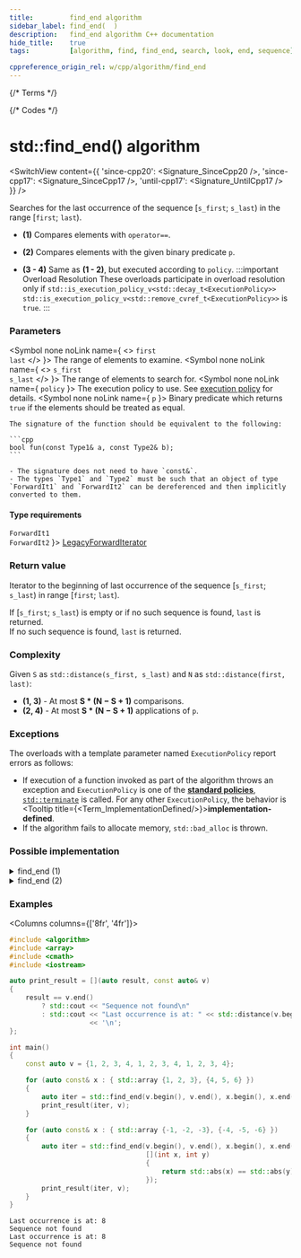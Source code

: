 ```yaml
---
title:         find_end algorithm
sidebar_label: find_end(  )
description:   find_end algorithm C++ documentation
hide_title:    true
tags:          [algorithm, find, find_end, search, look, end, sequence]

cppreference_origin_rel: w/cpp/algorithm/find_end
---
```



{/* Terms */}


{/* Codes */}


# std::find_end() algorithm

<SwitchView content={{
  'since-cpp20': <Signature_SinceCpp20 />,
  'since-cpp17': <Signature_SinceCpp17 />,
  'until-cpp17': <Signature_UntilCpp17 />
}} />

Searches for the last occurrence of the sequence [`s_first`; `s_last`) in the range [`first`; `last`).

- **(1)** Compares elements with `operator==`.

- **(2)** Compares elements with the given binary predicate `p`.

- **(3 - 4)** Same as **(1 - 2)**, but executed according to `policy`.
	:::important Overload Resolution
	These overloads participate in overload resolution only if
	<Until v='cpp20'> <code>std::is_execution_policy_v&lt;std::decay_t&lt;ExecutionPolicy&gt;&gt;</code> </Until> <Since v='cpp20'> <code>std::is_execution_policy_v&lt;std::remove_cvref_t&lt;ExecutionPolicy&gt;&gt;</code> </Since> is <code>true</code>.
	:::

### Parameters

<SymbolTable>

  <Symbol none noLink name={ <> <code>first</code> <br/> <code>last</code> </> }>
    The range of elements to examine.
  </Symbol>
  <Symbol none noLink name={ <> <code>s_first</code> <br/> <code>s_last</code> </> }>
    The range of elements to search for.
  </Symbol>
  <Symbol none noLink name={ <code>policy</code> }>
    The execution policy to use. See <a href="#">execution policy</a> for details.
  </Symbol>
  <Symbol none noLink name={ <code>p</code> }>
    Binary predicate which returns `true` if the elements should be treated as equal.

    The signature of the function should be equivalent to the following:

    ```cpp
    bool fun(const Type1& a, const Type2& b);
    ```

    - The signature does not need to have `const&`.
    - The types `Type1` and `Type2` must be such that an object of type `ForwardIt1` and `ForwardIt2` can be dereferenced and then implicitly converted to them.
  </Symbol>
</SymbolTable>

#### Type requirements

<SymbolTable>
  <Symbol none noLink name={ <> <code>ForwardIt1</code> <br/> <code>ForwardIt2</code> </> }>
    <a href="/docs/named_req/LegacyForwardIterator">LegacyForwardIterator</a>
  </Symbol>
</SymbolTable>

### Return value

Iterator to the beginning of last occurrence of the sequence [`s_first`; `s_last`) in range [`first`; `last`).

<Since v='cpp11'> If [<code>s_first</code>; <code>s_last</code>) is empty or if no such sequence is found, <code>last</code> is returned. </Since>
<br/>
<Until v='cpp11'> If no such sequence is found, <code>last</code> is returned. </Until>

### Complexity

Given `S` as `std::distance(s_first, s_last)` and `N` as `std::distance(first, last)`:

- **(1, 3)** - At most **S * (N − S + 1)** comparisons.
- **(2, 4)** - At most **S * (N − S + 1)** applications of `p`.

### Exceptions

The overloads with a template parameter named `ExecutionPolicy` report errors as follows:
- If execution of a function invoked as part of the algorithm throws an exception and `ExecutionPolicy` is one of the [**standard policies**](#), [`std::terminate`](#) is called.
	For any other `ExecutionPolicy`, the behavior is <Tooltip title={<Term_ImplementationDefined/>}>**implementation-defined**</Tooltip>.
- If the algorithm fails to allocate memory, `std::bad_alloc` is thrown.

### Possible implementation

<details>
<summary>find_end (1)</summary>

```cpp
template<class ForwardIt1, class ForwardIt2>
ForwardIt1 find_end(ForwardIt1 first, ForwardIt1 last,
                    ForwardIt2 s_first, ForwardIt2 s_last)
{
    if (s_first == s_last)
        return last;
    ForwardIt1 result = last;
    while (true)
    {
        ForwardIt1 new_result = std::search(first, last, s_first, s_last);
        if (new_result == last)
            break;
        else
        {
            result = new_result;
            first = result;
            ++first;
        }
    }
    return result;
}
```

</details>

<details>
<summary>find_end (2)</summary>

```cpp
template<class ForwardIt1, class ForwardIt2, class BinaryPredicate>
ForwardIt1 find_end(ForwardIt1 first, ForwardIt1 last,
                    ForwardIt2 s_first, ForwardIt2 s_last,
                    BinaryPredicate p)
{
    if (s_first == s_last)
        return last;
    ForwardIt1 result = last;
    while (true)
    {
        ForwardIt1 new_result = std::search(first, last, s_first, s_last, p);
        if (new_result == last)
            break;
        else
        {
            result = new_result;
            first = result;
            ++first;
        }
    }
    return result;
}
```

</details>

### Examples

<Columns columns={['8fr', '4fr']}>
<div>

```cpp title='Main.cpp' showLineNumbers
#include <algorithm>
#include <array>
#include <cmath>
#include <iostream>

auto print_result = [](auto result, const auto& v)
{
    result == v.end()
        ? std::cout << "Sequence not found\n"
        : std::cout << "Last occurrence is at: " << std::distance(v.begin(), result)
                    << '\n';
};

int main()
{
    const auto v = {1, 2, 3, 4, 1, 2, 3, 4, 1, 2, 3, 4};

    for (auto const& x : { std::array {1, 2, 3}, {4, 5, 6} })
    {
        auto iter = std::find_end(v.begin(), v.end(), x.begin(), x.end()); // overload (1)
        print_result(iter, v);
    }

    for (auto const& x : { std::array {-1, -2, -3}, {-4, -5, -6} })
    {
        auto iter = std::find_end(v.begin(), v.end(), x.begin(), x.end(), // overload (3)
                                  [](int x, int y)
                                  {
                                      return std::abs(x) == std::abs(y);
                                  });
        print_result(iter, v);
    }
}
```

</div>
<div>

```plaintext title="Output"
Last occurrence is at: 8
Sequence not found
Last occurrence is at: 8
Sequence not found
```

</div>
</Columns>
